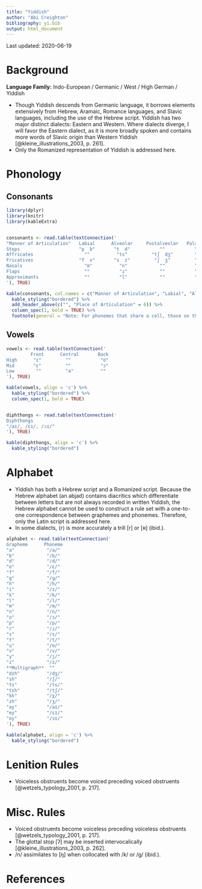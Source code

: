 ```yaml
---
title: "Yiddish"
author: "Abi Creighton"
bibliography: yi.bib
output: html_document
---
```


Last updated: 2020-06-19

# Background

**Language Family:** Indo-European / Germanic / West / High German / Yiddish

* Though Yiddish descends from Germanic language, it borrows elements extensively from Hebrew, Aramaic, Romance languages, and Slavic languages, including the use of the Hebrew script. Yiddish has two major distinct dialects: Eastern and Western. Where dialects diverge, I will favor the Eastern dialect, as it is more broadly spoken and contains more words of Slavic origin than Western Yiddish [@kleine_illustrations_2003, p. 261].
* Only the Romanized representation of Yiddish is addressed here.

# Phonology

## Consonants

```r

library(dplyr)
library(knitr)
library(kableExtra)


consonants <- read.table(textConnection('
"Manner of Articulation"   Labial      Alveolar     Postalveolar   Palatal    Velar    Glottal   
Stops                      "p  b"       "t  d"           ""           ""      "k  ɡ"     ""
Affricates                   ""          "ts"         "tʃ  dʒ"        ""        ""       ""
Fricatives                 "f  v"       "s  z"         "ʃ  ʒ"         ""        "x"      "h"
Nasals                       "m"          "n"            ""           ""        ""       ""
Flaps                        ""           "ɾ"            ""           ""        ""       ""
Approximants                 ""           "l"            ""           "j"       ""       ""
'), TRUE)

kable(consonants, col.names = c("Manner of Articulation", "Labial", "Alveolar", "Postalveolar", "Palatal", "Velar", "Glottal"), align = 'c') %>%
  kable_styling("bordered") %>%
  add_header_above(c("", "Place of Articulation" = 6)) %>%
  column_spec(1, bold = TRUE) %>%
  footnote(general = "Note: For phonemes that share a cell, those on the left are voiceless and those on the right are voiced.", general_title = "")
```

## Vowels

```r

vowels <- read.table(textConnection('
         Front      Central       Back
High      "ɪ"         ""           "ʊ"
Mid       "ɛ"         ""           "ɔ"
Low        ""         "a"          ""
'), TRUE)

kable(vowels, align = 'c') %>%
  kable_styling("bordered") %>%
  column_spec(1, bold = TRUE)


diphthongs <- read.table(textConnection('
Diphthongs
"/aɪ/, /ɛɪ/, /ɔɪ/"
'), TRUE)

kable(diphthongs, align = 'c') %>%
  kable_styling("bordered")
```    

# Alphabet

* Yiddish has both a Hebrew script and a Romanized script. Because the Hebrew alphabet (an abjad) contains diacritics which differentiate between letters but are not always recorded in written Yiddish, the Hebrew alphabet cannot be used to construct a rule set with a one-to-one correspondence between graphemes and phonemes. Therefore, only the Latin script is addressed here.  
* In some dialects, ⟨r⟩ is more accurately a trill [r] or [ʀ] (ibid.).

```r

alphabet <- read.table(textConnection('
Grapheme      Phoneme
"a"            "/a/"
"b"            "/b/"
"d"            "/d/"
"e"            "/ɛ/"
"f"            "/f/"
"g"            "/ɡ/"
"h"            "/h/"
"i"            "/ɪ/"
"k"            "/k/"
"l"            "/l/"
"m"            "/m/"
"n"            "/n/"
"o"            "/ɔ/"
"p"            "/p/"
"r"            "/ɾ/"
"s"            "/s/"
"t"            "/t/"
"u"            "/ʊ/"
"v"            "/v/"
"y"            "/j/"
"z"            "/z/"
**Multigraph**  ""
"dzh"          "/dʒ/"
"sh"           "/ʃ/"
"ts"           "/ts/"
"tsh"          "/tʃ/"
"kh"           "/χ/"
"zh"           "/ʒ/"
"ay"           "/aɪ/"
"ey"           "/ɛɪ/"
"oy"           "/ɔɪ/"
'), TRUE)

kable(alphabet, align = 'c') %>%
  kable_styling("bordered")
```

# Lenition Rules

* Voiceless obstruents become voiced preceding voiced obstruents [@wetzels_typology_2001, p. 217].

# Misc. Rules

* Voiced obstruents become voiceless preceding voiceless obstruents [@wetzels_typology_2001, p. 217].
* The glottal stop [ʔ] may be inserted intervocalically [@kleine_illustrations_2003, p. 262].
* /n/ assimilates to [ŋ] when collocated with /k/ or /ɡ/ (ibid.).

# References
